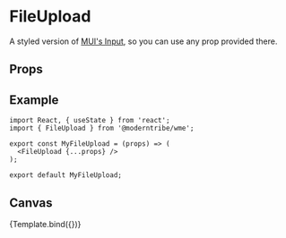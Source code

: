
<Meta title="Forms/FileUpload" component={FileUpload} />


# FileUpload

A styled version of <a href="https://mui.com/material-ui/api/input/" target="_blank">MUI's Input</a>, so you can use any prop provided there.

## Props

<ArgsTable story="." />

## Example

```
import React, { useState } from 'react';
import { FileUpload } from '@moderntribe/wme';

export const MyFileUpload = (props) => (
  <FileUpload {...props} />
);

export default MyFileUpload;
```

## Canvas

<Canvas>
  <Story name="Base">{Template.bind({})}</Story>
</Canvas>
